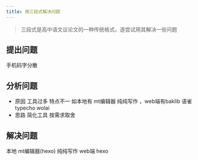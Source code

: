 ```yaml
---
title: 用三段式解决问题
---
```

>三段式是高中语文议论文的一种传统格式，遂尝试用其解决一些问题
## 提出问题
手机码字分散
## 分析问题
- 原因 工具过多 特点不一
如本地有 mt编辑器 纯纯写作 ，web端有baklib 语雀 typecho wolai
- 思路 简化工具 按需求取舍
## 解决问题
本地 mt编辑器(hexo) 纯纯写作 web端 hexo

